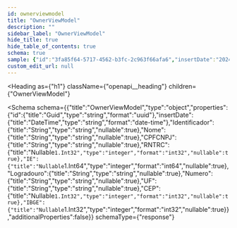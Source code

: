 ```yaml
---
id: ownerviewmodel
title: "OwnerViewModel"
description: ""
sidebar_label: "OwnerViewModel"
hide_title: true
hide_table_of_contents: true
schema: true
sample: {"id":"3fa85f64-5717-4562-b3fc-2c963f66afa6","insertDate":"2024-07-29T15:51:28.071Z","Identificador":"string","Nome":"string","CPFCNPJ":"string","RNTRC":0,"IE":0,"Logradouro":"string","Numero":"string","UF":"string","CEP":0,"IBGE":0}
custom_edit_url: null
---
```



<Heading
  as={"h1"}
  className={"openapi__heading"}
  children={"OwnerViewModel"}
>
</Heading>





<Schema
  schema={{"title":"OwnerViewModel","type":"object","properties":{"id":{"title":"Guid","type":"string","format":"uuid"},"insertDate":{"title":"DateTime","type":"string","format":"date-time"},"Identificador":{"title":"String","type":"string","nullable":true},"Nome":{"title":"String","type":"string","nullable":true},"CPFCNPJ":{"title":"String","type":"string","nullable":true},"RNTRC":{"title":"Nullable`1.Int32","type":"integer","format":"int32","nullable":true},"IE":{"title":"Nullable`1.Int64","type":"integer","format":"int64","nullable":true},"Logradouro":{"title":"String","type":"string","nullable":true},"Numero":{"title":"String","type":"string","nullable":true},"UF":{"title":"String","type":"string","nullable":true},"CEP":{"title":"Nullable`1.Int32","type":"integer","format":"int32","nullable":true},"IBGE":{"title":"Nullable`1.Int32","type":"integer","format":"int32","nullable":true}},"additionalProperties":false}}
  schemaType={"response"}
>
  
</Schema>
            